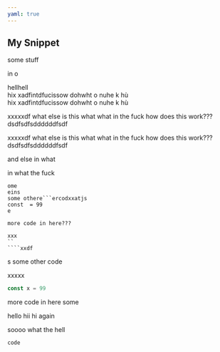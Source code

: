 ```yaml
---
yaml: true
---
```


## My Snippet

some stuff

in o

hellhell\
hix xadfintdfucissow dohwht o nuhe k hù\
hix xadfintdfucissow dohwht o nuhe k hù

xxxxxdf what else is this what what in the fuck how does this work???dsdfsdfsddddddfsdf

xxxxxdf what else is this what what in the fuck how does this work???dsdfsdfsddddddfsdf

and else in what

in what the fuck

```
ome 
eins
some othere```ercodxxatjs
const  = 99
e

more code in here???

xxx
``
````xxdf
```

s
some other code

xxxxx

```js
const x = 99
```

more code in here
some

hello hii hi again

soooo what the hell

```
code
```
